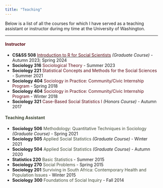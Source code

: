 ```yaml
---
title: "Teaching"
---
```


Below is a list of all the courses for which I have served as a teaching assistant or instructor during my time at the University of Washington.

___

#### <span style="color:#5B0B15">Instructor</span>

- **CS&SS 508** [<span style="color:#5B0B15">Introduction to R for Social Scientists</span>](https://vsass.github.io/CSSS508) *(Graduate Course)* - Autumn 2023; Spring 2024
- **Sociology 316** <span style="color:#5B0B15">Sociological Theory</span> - Summer 2023
- **Sociology 221** <span style="color:#5B0B15">Statistical Concepts and Methods for the Social Sciences</span> - Summer 2021
- **Sociology 404** <span style="color:#5B0B15">Sociology in Practice: Community/Civic Internship Program</span> - Spring 2018
- **Sociology 404** <span style="color:#5B0B15">Sociology in Practice: Community/Civic Internship Program</span> - Winter 2018
- **Sociology 321** <span style="color:#5B0B15">Case-Based Social Statistics I</span> *(Honors Course)* - Autumn 2017

#### <span style="color:#414A37">Teaching Assistant</span>

- **Sociology 506** <span style="color:#414A37">Methodology: Quantitative Techniques in Sociology</span> *(Graduate Course)* - Spring 2021
- **Sociology 505** <span style="color:#414A37">Applied Social Statistics</span> *(Graduate Course)* - Winter 2021
- **Sociology 504** <span style="color:#414A37">Applied Social Statistics</span> *(Graduate Course)* - Autumn 2020
- **Statistics 220** <span style="color:#414A37">Basic Statistics</span> - Summer 2015
- **Sociology 270** <span style="color:#414A37">Social Problems</span> - Spring 2015
- **Sociology 201** <span style="color:#414A37">Surviving in South Africa: Contemporary Health and Population Issues</span> - Winter 2015
- **Sociology 300** <span style="color:#414A37">Foundations of Social Inquiry</span> - Fall 2014